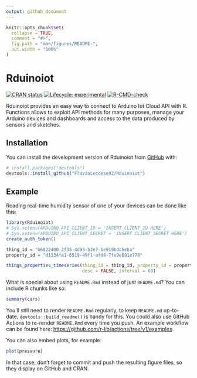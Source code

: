 ```yaml
---
output: github_document
---
```


<!-- README.md is generated from README.Rmd. Please edit that file -->

```r
knitr::opts_chunk$set(
  collapse = TRUE,
  comment = "#>",
  fig.path = "man/figures/README-",
  out.width = "100%"
)
```

# Rduinoiot

<!-- badges: start -->
[![CRAN status](https://www.r-pkg.org/badges/version/Rduinoiot)](https://CRAN.R-project.org/package=Rduinoiot)
[![Lifecycle: experimental](https://img.shields.io/badge/lifecycle-experimental-orange.svg)](https://lifecycle.r-lib.org/articles/stages.html#experimental)
[![R-CMD-check](https://github.com/FlavioLeccese92/Rduinoiot/workflows/R-CMD-check/badge.svg)](https://github.com/FlavioLeccese92/Rduinoiot/actions)
<!-- badges: end -->

Rduinoiot provides an easy way to connect to Arduino Iot Cloud API with R.
Functions allows to exploit API methods for many purposes, manage your Arduino devices and dashboards and access to the data produced by sensors and sketches.

## Installation

You can install the development version of Rduinoiot from [GitHub](https://github.com/) with:

``` r
# install.packages("devtools")
devtools::install_github("FlavioLeccese92/Rduinoiot")
```

## Example

Reading real-time humidity sensor of one of your devices can be done like this:

```r
library(Rduinoiot)
# Sys.setenv(ARDUINO_API_CLIENT_ID = 'INSERT CLIENT_ID HERE')
# Sys.setenv(ARDUINO_API_CLIENT_SECRET = 'INSERT CLIENT_SECRET HERE')
create_auth_token()

thing_id = "b6822400-2f35-4d93-b3e7-be919bdc5eba"
property_id = "d1134fe1-6519-49f1-afd8-7fe9e891e778"

things_properties_timeseries(thing_id = thing_id, property_id = property_id,
                             desc = FALSE, interval = 60)
```

What is special about using `README.Rmd` instead of just `README.md`? You can include R chunks like so:

```r
summary(cars)
```

You'll still need to render `README.Rmd` regularly, to keep `README.md` up-to-date. `devtools::build_readme()` is handy for this. You could also use GitHub Actions to re-render `README.Rmd` every time you push. An example workflow can be found here: <https://github.com/r-lib/actions/tree/v1/examples>.

You can also embed plots, for example:

```r
plot(pressure)
```

In that case, don't forget to commit and push the resulting figure files, so they display on GitHub and CRAN.
